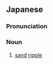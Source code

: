 ==Japanese==
{{wikipedia|lang=ja}}
{{ja-kanjitab|さ|れん|yomi=o}}

===Pronunciation===
{{ja-pron|yomi=o|されん}}

===Noun===
{{ja-noun|されん}}

# [[sand]] [[ripple]]